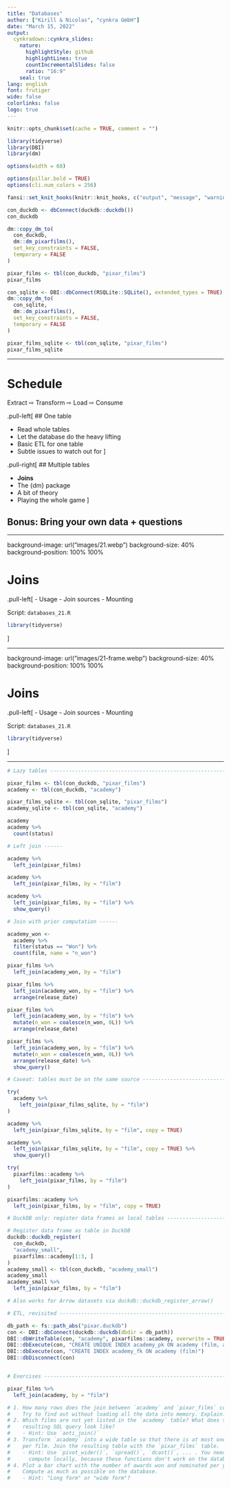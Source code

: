 ```yaml
---
title: "Databases"
author: ["Kirill & Nicolas", "cynkra GmbH"]
date: "March 15, 2022"
output:
  cynkradown::cynkra_slides:
    nature:
      highlightStyle: github
      highlightLines: true
      countIncrementalSlides: false
      ratio: "16:9"
    seal: true
lang: english
font: frutiger
wide: false
colorlinks: false
logo: true
---
```


<style type="text/css">
.pull-left {
  margin-top: -25px;
}
.pull-right {
  margin-top: -25px;
}
.remark-code {
    font-size: 14px;
}
.font17 {
    font-size: 17px;
}
.font14 {
    font-size: 14px;
}
</style>


```r
knitr::opts_chunk$set(cache = TRUE, comment = "")

library(tidyverse)
library(DBI)
library(dm)

options(width = 68)

options(pillar.bold = TRUE)
options(cli.num_colors = 256)

fansi::set_knit_hooks(knitr::knit_hooks, c("output", "message", "warning", "error"))
```

```r
con_duckdb <- dbConnect(duckdb::duckdb())
con_duckdb
```

```r
dm::copy_dm_to(
  con_duckdb,
  dm::dm_pixarfilms(),
  set_key_constraints = FALSE,
  temporary = FALSE
)
```

```r
pixar_films <- tbl(con_duckdb, "pixar_films")
pixar_films
```

```r
con_sqlite <- DBI::dbConnect(RSQLite::SQLite(), extended_types = TRUE)
dm::copy_dm_to(
  con_sqlite,
  dm::dm_pixarfilms(),
  set_key_constraints = FALSE,
  temporary = FALSE
)
```

```r
pixar_films_sqlite <- tbl(con_sqlite, "pixar_films")
pixar_films_sqlite
```

---

# Schedule

Extract ⇨ Transform ⇨ Load ⇨ Consume

.pull-left[
## One table

- Read whole tables
- Let the database do the heavy lifting
- Basic ETL for one table
- Subtle issues to watch out for
]

.pull-right[
## Multiple tables

- **Joins**
- The {dm} package
- A bit of theory
- Playing the whole game
]

## Bonus: Bring your own data + questions

---

background-image: url("images/21.webp")
background-size: 40%
background-position: 100% 100%

# Joins

.pull-left[
- Usage
- Join sources
- Mounting

Script: `databases_21.R`

```r
library(tidyverse)
```
]

---

background-image: url("images/21-frame.webp")
background-size: 40%
background-position: 100% 100%

# Joins

.pull-left[
- Usage
- Join sources
- Mounting

Script: `databases_21.R`

```r
library(tidyverse)
```
]

---

```r
# Lazy tables ------------------------------------------------------------------

pixar_films <- tbl(con_duckdb, "pixar_films")
academy <- tbl(con_duckdb, "academy")

pixar_films_sqlite <- tbl(con_sqlite, "pixar_films")
academy_sqlite <- tbl(con_sqlite, "academy")

academy
academy %>%
  count(status)

# Left join ------

academy %>%
  left_join(pixar_films)

academy %>%
  left_join(pixar_films, by = "film")

academy %>%
  left_join(pixar_films, by = "film") %>%
  show_query()

# Join with prior computation ------

academy_won <-
  academy %>%
  filter(status == "Won") %>%
  count(film, name = "n_won")

pixar_films %>%
  left_join(academy_won, by = "film")

pixar_films %>%
  left_join(academy_won, by = "film") %>%
  arrange(release_date)

pixar_films %>%
  left_join(academy_won, by = "film") %>%
  mutate(n_won = coalesce(n_won, 0L)) %>%
  arrange(release_date)

pixar_films %>%
  left_join(academy_won, by = "film") %>%
  mutate(n_won = coalesce(n_won, 0L)) %>%
  arrange(release_date) %>%
  show_query()

# Caveat: tables must be on the same source ------------------------------------

try(
  academy %>%
    left_join(pixar_films_sqlite, by = "film")
)

academy %>%
  left_join(pixar_films_sqlite, by = "film", copy = TRUE)

academy %>%
  left_join(pixar_films_sqlite, by = "film", copy = TRUE) %>%
  show_query()

try(
  pixarfilms::academy %>%
    left_join(pixar_films, by = "film")
)

pixarfilms::academy %>%
  left_join(pixar_films, by = "film", copy = TRUE)

# DuckDB only: register data frames as local tables ----------------------------

# Register data frame as table in DuckDB
duckdb::duckdb_register(
  con_duckdb,
  "academy_small",
  pixarfilms::academy[1:3, ]
)
academy_small <- tbl(con_duckdb, "academy_small")
academy_small
academy_small %>%
  left_join(pixar_films, by = "film")

# Also works for Arrow datasets via duckdb::duckdb_register_arrow()

# ETL, revisited ---------------------------------------------------------------

db_path <- fs::path_abs("pixar.duckdb")
con <- DBI::dbConnect(duckdb::duckdb(dbdir = db_path))
DBI::dbWriteTable(con, "academy", pixarfilms::academy, overwrite = TRUE)
DBI::dbExecute(con, "CREATE UNIQUE INDEX academy_pk ON academy (film, award_type)")
DBI::dbExecute(con, "CREATE INDEX academy_fk ON academy (film)")
DBI::dbDisconnect(con)


# Exercises --------------------------------------------------------------------

pixar_films %>%
  left_join(academy, by = "film")

# 1. How many rows does the join between `academy` and `pixar_films` contain?
#    Try to find out without loading all the data into memory. Explain.
# 2. Which films are not yet listed in the `academy` table? What does the
#    resulting SQL query look like?
#    - Hint: Use `anti_join()`
# 3. Transform `academy` into a wide table so that there is at most one row
#    per film. Join the resulting table with the `pixar_films` table.
#    - Hint: Use `pivot_wider()`, `spread()`, `dcast()`, ... . You need to
#      compute locally, because these functions don't work on the database.
# 4. Plot a bar chart with the number of awards won and nominated per year.
#    Compute as much as possible on the database.
#    - Hint: "Long form" or "wide form"?
```

